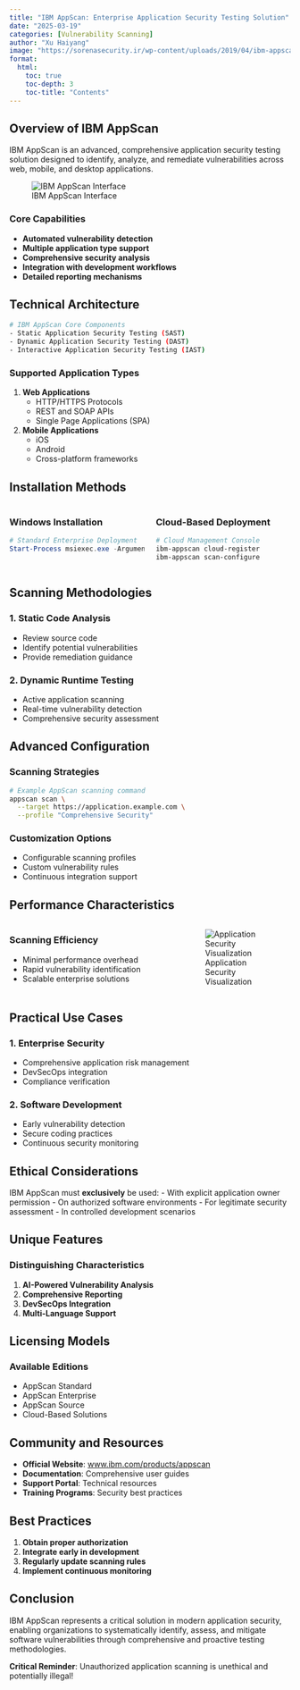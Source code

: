 ```yaml
---
title: "IBM AppScan: Enterprise Application Security Testing Solution"
date: "2025-03-19"
categories: [Vulnerability Scanning]
author: "Xu Haiyang"
image: "https://sorenasecurity.ir/wp-content/uploads/2019/04/ibm-appscan-logo.png"
format:
  html:
    toc: true
    toc-depth: 3
    toc-title: "Contents"
---
```


## Overview of IBM AppScan

IBM AppScan is an advanced, comprehensive application security testing solution designed to identify, analyze, and remediate vulnerabilities across web, mobile, and desktop applications.

![IBM AppScan Interface](https://sorenasecurity.ir/wp-content/uploads/2019/04/ibm-appscan-logo.png)

### Core Capabilities

-   **Automated vulnerability detection**
-   **Multiple application type support**
-   **Comprehensive security analysis**
-   **Integration with development workflows**
-   **Detailed reporting mechanisms**

## Technical Architecture

``` bash
# IBM AppScan Core Components
- Static Application Security Testing (SAST)
- Dynamic Application Security Testing (DAST)
- Interactive Application Security Testing (IAST)
```

### Supported Application Types

1.  **Web Applications**
    -   HTTP/HTTPS Protocols
    -   REST and SOAP APIs
    -   Single Page Applications (SPA)
2.  **Mobile Applications**
    -   iOS
    -   Android
    -   Cross-platform frameworks

## Installation Methods

::::: columns
::: {.column width="50%"}
### Windows Installation

``` powershell
# Standard Enterprise Deployment
Start-Process msiexec.exe -ArgumentList "/i IBMAppScan.msi"
```
:::

::: {.column width="50%"}
### Cloud-Based Deployment

``` bash
# Cloud Management Console
ibm-appscan cloud-register
ibm-appscan scan-configure
```
:::
:::::

## Scanning Methodologies

### 1. Static Code Analysis

-   Review source code
-   Identify potential vulnerabilities
-   Provide remediation guidance

### 2. Dynamic Runtime Testing

-   Active application scanning
-   Real-time vulnerability detection
-   Comprehensive security assessment

## Advanced Configuration

### Scanning Strategies

``` bash
# Example AppScan scanning command
appscan scan \
  --target https://application.example.com \
  --profile "Comprehensive Security"
```

### Customization Options

-   Configurable scanning profiles
-   Custom vulnerability rules
-   Continuous integration support

## Performance Characteristics

::::: columns
::: {.column width="60%"}
### Scanning Efficiency

-   Minimal performance overhead
-   Rapid vulnerability identification
-   Scalable enterprise solutions
:::

::: {.column width="40%"}
![Application Security Visualization](https://securityintelligence.com/wp-content/uploads/2014/03/AppScan-Enterprise-summary-of-applications.png)
:::
:::::

## Practical Use Cases

### 1. Enterprise Security

-   Comprehensive application risk management
-   DevSecOps integration
-   Compliance verification

### 2. Software Development

-   Early vulnerability detection
-   Secure coding practices
-   Continuous security monitoring

## Ethical Considerations

::: callout-warning
IBM AppScan must **exclusively** be used: - With explicit application owner permission - On authorized software environments - For legitimate security assessment - In controlled development scenarios
:::

## Unique Features

### Distinguishing Characteristics

1.  **AI-Powered Vulnerability Analysis**
2.  **Comprehensive Reporting**
3.  **DevSecOps Integration**
4.  **Multi-Language Support**

## Licensing Models

### Available Editions

-   AppScan Standard
-   AppScan Enterprise
-   AppScan Source
-   Cloud-Based Solutions

## Community and Resources

-   **Official Website**: [www.ibm.com/products/appscan](https://www.ibm.com/products/appscan)
-   **Documentation**: Comprehensive user guides
-   **Support Portal**: Technical resources
-   **Training Programs**: Security best practices

## Best Practices

1.  **Obtain proper authorization**
2.  **Integrate early in development**
3.  **Regularly update scanning rules**
4.  **Implement continuous monitoring**

## Conclusion

IBM AppScan represents a critical solution in modern application security, enabling organizations to systematically identify, assess, and mitigate software vulnerabilities through comprehensive and proactive testing methodologies.

::: callout-tip
**Critical Reminder**: Unauthorized application scanning is unethical and potentially illegal!
:::
